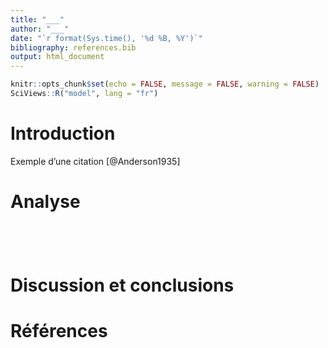 ```yaml
---
title: "___"
author: "___"
date: "`r format(Sys.time(), '%d %B, %Y')`"
bibliography: references.bib
output: html_document 
---
```


<!--# Complétez l'entête YAML.-->

```r
knitr::opts_chunk$set(echo = FALSE, message = FALSE, warning = FALSE)
SciViews::R("model", lang = "fr")
```

# Introduction

<!--# Introduisez en maximum 5 phrases, l'hypoxanthine et l'effet de cette substance sur les ovocytes, sans oublier de citer vos sources.-->

Exemple d'une citation [@Anderson1935]

# Analyse

<!--% Importez le tableau `ovocyte.rds` et assignez-le à `ovo`. Vérifiez le type des variables.-->

```r

```

<!--% Réalisez un tableau et un graphique pertinent proposant la proportion d'ovocytes ayant maturé en fonction de la concentration d'hypoxanthine.-->

```r

```

```r

```

<!-- Interprétez le tableau et le graphique ci-dessus en 3 à 4 phrases maximum.-->

<!-- Réalisez un modèle linéaire généralisé pertinent de la variable `mat` en fonction de `conc`. Étudiez ce modèle à l'aide du résumé du modèle..-->

```r

```

<!-- Interprétez le modèle ci-dessus en 3 à 5 phrases maximum.-->

# Discussion et conclusions

<!--% Discutez de vos résultats et apportez des conclusions ici en 2 à 3 maximum.-->

<!--# Ne modifiez, ni n"écrivez rien ci-dessous. Les références seront automatiquement compilées à la fin du document après le titre "Références" -->

# Références {.unnumbered}
